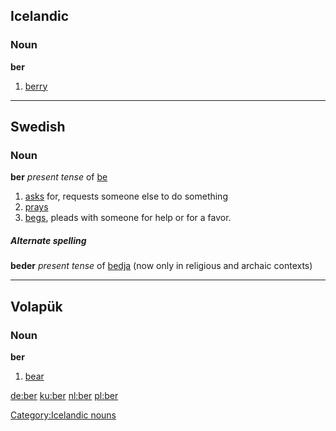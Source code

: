 == Icelandic ==

=== Noun ===

'''ber'''

# [[berry]]
----

==Swedish== 
===Noun=== 

'''ber''' ''present tense'' of [[be]]

# [[ask]]s for, requests someone else to do something
# [[pray]]s
# [[beg]]s, pleads with someone for help or for a favor.

=====Alternate spelling=====

'''beder''' ''present tense'' of [[bedja]] (now only in religious and archaic contexts)
----

== Volapük == 
=== Noun === 

'''ber'''

# [[bear]]

[[de:ber]]
[[ku:ber]]
[[nl:ber]]
[[pl:ber]]
[[Category:Icelandic nouns]]